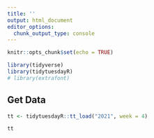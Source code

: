 ```yaml
---
title: ''
output: html_document
editor_options: 
  chunk_output_type: console
---
```


```r
knitr::opts_chunk$set(echo = TRUE)

library(tidyverse)
library(tidytuesdayR)
# library(extrafont)
```

## Get Data

```r
tt <- tidytuesdayR::tt_load("2021", week = 4)

tt
```

